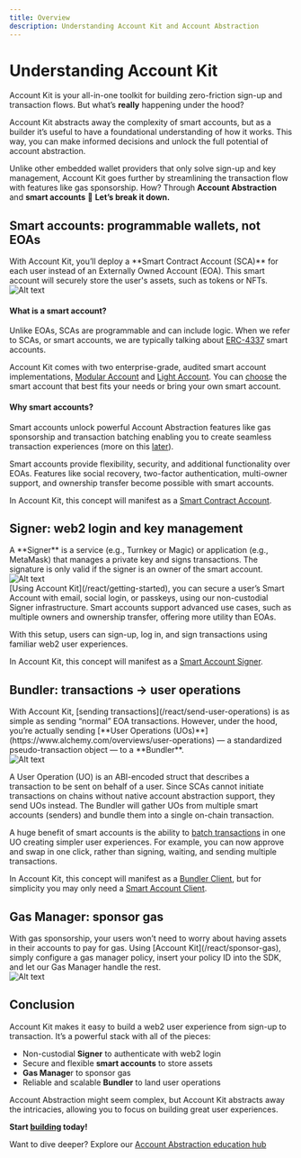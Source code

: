```yaml
---
title: Overview
description: Understanding Account Kit and Account Abstraction
---
```


# Understanding Account Kit

Account Kit is your all-in-one toolkit for building zero-friction sign-up and transaction flows. But what’s **really** happening under the hood?

Account Kit abstracts away the complexity of smart accounts, but as a builder it’s useful to have a foundational understanding of how it works. This way, you can make informed decisions and unlock the full potential of account abstraction.

Unlike other embedded wallet providers that only solve sign-up and key management, Account Kit goes further by streamlining the transaction flow with features like gas sponsorship. How? Through **Account Abstraction** and **smart accounts** 🚀 **Let’s break it down.**

## Smart accounts: programmable wallets, not EOAs

<div style={{ display: "flex", flexWrap: "wrap", alignItems: "flex-start" }}>
  <div style={{ flex: "1", marginRight: "10px" }}>
    With Account Kit, you’ll deploy a **Smart Contract Account (SCA)** for each
    user instead of an Externally Owned Account (EOA). This smart account will
    securely store the user's assets, such as tokens or NFTs.
  </div>
  <div style={{ flex: "0 0 30%" }}>
    <img
      src="/images/smartaccount.png"
      alt="Alt text"
      style={{ width: "100%" }}
    />
  </div>
</div>

#### What is a smart account?

Unlike EOAs, SCAs are programmable and can include logic. When we refer to SCAs, or smart accounts, we are typically talking about [ERC-4337](https://www.alchemy.com/overviews/what-is-account-abstraction) smart accounts.

Account Kit comes with two enterprise-grade, audited smart account implementations, [Modular Account](/smart-contracts/modular-account) and [Light Account](/smart-contracts/light-account). You can [choose](/smart-contracts/choosing-a-smart-account) the smart account that best fits your needs or bring your own smart account.

#### Why smart accounts?

Smart accounts unlock powerful Account Abstraction features like gas sponsorship and transaction batching enabling you to create seamless transaction experiences (more on this [later](#gas-manager-sponsor-gas)).

Smart accounts provide flexibility, security, and additional functionality over EOAs. Features like social recovery, two-factor authentication, multi-owner support, and ownership transfer become possible with smart accounts.

In Account Kit, this concept will manifest as a [Smart Contract Account](/concepts/smart-contract-account).

## Signer: web2 login and key management

<div style={{ display: "flex", flexWrap: "wrap", alignItems: "flex-start" }}>
  <div style={{ flex: "1", marginRight: "10px" }}>
    A **Signer** is a service (e.g., Turnkey or Magic) or application (e.g., MetaMask) that manages a private key and signs transactions. The signature is only valid if the signer is an owner of the smart account.

</div>
  <div style={{ flex: "0 0 30%" }}>
    <img
      src="/images/smartaccount+signer.png"
      alt="Alt text"
      style={{ width: "100%" }}
    />
  </div>
</div>
[Using Account Kit](/react/getting-started), you can secure a user’s Smart Account with email, social login, or passkeys, using our non-custodial Signer infrastructure. Smart accounts support advanced use cases, such as multiple owners and ownership transfer, offering more utility than EOAs.

With this setup, users can sign-up, log in, and sign transactions using familiar web2 user experiences.

In Account Kit, this concept will manifest as a [Smart Account Signer](/concepts/smart-account-signer).

## Bundler: transactions → user operations

<div style={{ display: "flex", flexWrap: "wrap", alignItems: "flex-start" }}>
  <div style={{ flex: "1", marginRight: "10px" }}>
With Account Kit, [sending transactions](/react/send-user-operations) is as simple as sending “normal” EOA transactions. However, under the hood, you’re actually sending [**User Operations (UOs)**](https://www.alchemy.com/overviews/user-operations) — a standardized pseudo-transaction object — to a **Bundler**.

</div>
  <div style={{ flex: "0 0 30%" }}>
    <img
      src="/images/smartaccount+signer+bundler.png"
      alt="Alt text"
      style={{ width: "100%" }}
    />
  </div>
</div>

A User Operation (UO) is an ABI-encoded struct that describes a transaction to be sent on behalf of a user. Since SCAs cannot initiate transactions on chains without native account abstraction support, they send UOs instead. The Bundler will gather UOs from multiple smart accounts (senders) and bundle them into a single on-chain transaction.

A huge benefit of smart accounts is the ability to [batch transactions](/react/send-user-operations#batch-user-operation) in one UO creating simpler user experiences. For example, you can now approve and swap in one click, rather than signing, waiting, and sending multiple transactions.

In Account Kit, this concept will manifest as a [Bundler Client](/concepts/bundler-client), but for simplicity you may only need a [Smart Account Client](/concepts/smart-account-client).

## Gas Manager: sponsor gas

<div style={{ display: "flex", flexWrap: "wrap", alignItems: "flex-start" }}>
  <div style={{ flex: "1", marginRight: "10px" }}>
With gas sponsorship, your users won’t need to worry about having assets in their accounts to pay for gas. Using [Account Kit](/react/sponsor-gas), simply configure a gas manager policy, insert your policy ID into the SDK, and let our Gas Manager handle the rest.

</div>
  <div style={{ flex: "0 0 30%" }}>
    <img
      src="/images/smartaccount+signer+bundler+paymaster.png"
      alt="Alt text"
      style={{ width: "100%" }}
    />
  </div>
</div>

## Conclusion

Account Kit makes it easy to build a web2 user experience from sign-up to transaction. It’s a powerful stack with all of the pieces:

- Non-custodial **Signer** to authenticate with web2 login
- Secure and flexible **smart accounts** to store assets
- **Gas Manage**r to sponsor gas
- Reliable and scalable **Bundler** to land user operations

Account Abstraction might seem complex, but Account Kit abstracts away the intricacies, allowing you to focus on building great user experiences.

**Start [building](/react/quickstart) today!**

Want to dive deeper? Explore our [Account Abstraction education hub](https://www.alchemy.com/learn/account-abstraction)

